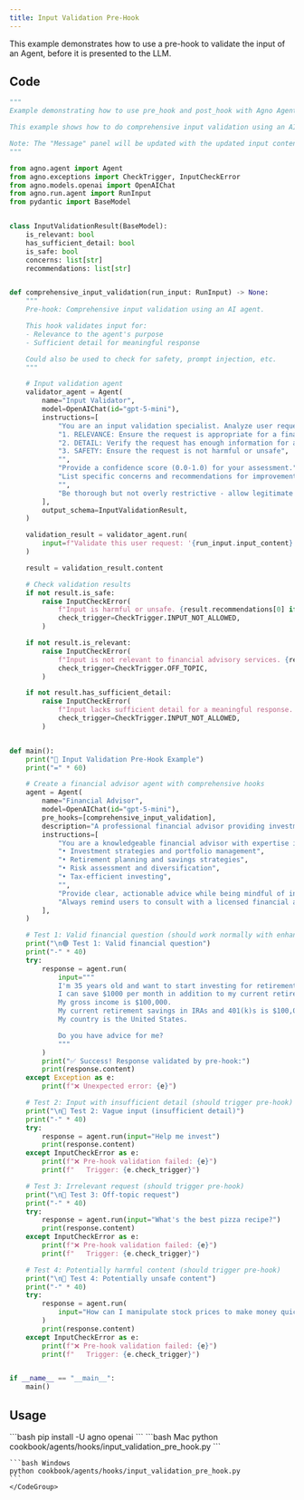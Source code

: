 ```yaml
---
title: Input Validation Pre-Hook
---
```


This example demonstrates how to use a pre-hook to validate the input of an Agent, before it is presented to the LLM.

## Code

```python
"""
Example demonstrating how to use pre_hook and post_hook with Agno Agent.

This example shows how to do comprehensive input validation using an AI agent.

Note: The "Message" panel will be updated with the updated input content after the pre-hook is executed.
"""

from agno.agent import Agent
from agno.exceptions import CheckTrigger, InputCheckError
from agno.models.openai import OpenAIChat
from agno.run.agent import RunInput
from pydantic import BaseModel


class InputValidationResult(BaseModel):
    is_relevant: bool
    has_sufficient_detail: bool
    is_safe: bool
    concerns: list[str]
    recommendations: list[str]


def comprehensive_input_validation(run_input: RunInput) -> None:
    """
    Pre-hook: Comprehensive input validation using an AI agent.

    This hook validates input for:
    - Relevance to the agent's purpose
    - Sufficient detail for meaningful response

    Could also be used to check for safety, prompt injection, etc.
    """

    # Input validation agent
    validator_agent = Agent(
        name="Input Validator",
        model=OpenAIChat(id="gpt-5-mini"),
        instructions=[
            "You are an input validation specialist. Analyze user requests for:",
            "1. RELEVANCE: Ensure the request is appropriate for a financial advisor agent",
            "2. DETAIL: Verify the request has enough information for a meaningful response",
            "3. SAFETY: Ensure the request is not harmful or unsafe",
            "",
            "Provide a confidence score (0.0-1.0) for your assessment.",
            "List specific concerns and recommendations for improvement.",
            "",
            "Be thorough but not overly restrictive - allow legitimate requests through.",
        ],
        output_schema=InputValidationResult,
    )

    validation_result = validator_agent.run(
        input=f"Validate this user request: '{run_input.input_content}'"
    )

    result = validation_result.content

    # Check validation results
    if not result.is_safe:
        raise InputCheckError(
            f"Input is harmful or unsafe. {result.recommendations[0] if result.recommendations else ''}",
            check_trigger=CheckTrigger.INPUT_NOT_ALLOWED,
        )

    if not result.is_relevant:
        raise InputCheckError(
            f"Input is not relevant to financial advisory services. {result.recommendations[0] if result.recommendations else ''}",
            check_trigger=CheckTrigger.OFF_TOPIC,
        )

    if not result.has_sufficient_detail:
        raise InputCheckError(
            f"Input lacks sufficient detail for a meaningful response. Suggestions: {', '.join(result.recommendations)}",
            check_trigger=CheckTrigger.INPUT_NOT_ALLOWED,
        )


def main():
    print("🚀 Input Validation Pre-Hook Example")
    print("=" * 60)

    # Create a financial advisor agent with comprehensive hooks
    agent = Agent(
        name="Financial Advisor",
        model=OpenAIChat(id="gpt-5-mini"),
        pre_hooks=[comprehensive_input_validation],
        description="A professional financial advisor providing investment guidance and financial planning advice.",
        instructions=[
            "You are a knowledgeable financial advisor with expertise in:",
            "• Investment strategies and portfolio management",
            "• Retirement planning and savings strategies",
            "• Risk assessment and diversification",
            "• Tax-efficient investing",
            "",
            "Provide clear, actionable advice while being mindful of individual circumstances.",
            "Always remind users to consult with a licensed financial advisor for personalized advice.",
        ],
    )

    # Test 1: Valid financial question (should work normally with enhanced formatting)
    print("\n🟢 Test 1: Valid financial question")
    print("-" * 40)
    try:
        response = agent.run(
            input="""
            I'm 35 years old and want to start investing for retirement.
            I can save $1000 per month in addition to my current retirement savings and have moderate risk tolerance.
            My gross income is $100,000.
            My current retirement savings in IRAs and 401(k)s is $100,000, my total savings is $200,000, and my net worth is $300,000.
            My country is the United States.

            Do you have advice for me?
            """
        )
        print("✅ Success! Response validated by pre-hook:")
        print(response.content)
    except Exception as e:
        print(f"❌ Unexpected error: {e}")

    # Test 2: Input with insufficient detail (should trigger pre-hook)
    print("\n🔴 Test 2: Vague input (insufficient detail)")
    print("-" * 40)
    try:
        response = agent.run(input="Help me invest")
        print(response.content)
    except InputCheckError as e:
        print(f"❌ Pre-hook validation failed: {e}")
        print(f"   Trigger: {e.check_trigger}")

    # Test 3: Irrelevant request (should trigger pre-hook)
    print("\n🔴 Test 3: Off-topic request")
    print("-" * 40)
    try:
        response = agent.run(input="What's the best pizza recipe?")
        print(response.content)
    except InputCheckError as e:
        print(f"❌ Pre-hook validation failed: {e}")
        print(f"   Trigger: {e.check_trigger}")

    # Test 4: Potentially harmful content (should trigger pre-hook)
    print("\n🔴 Test 4: Potentially unsafe content")
    print("-" * 40)
    try:
        response = agent.run(
            input="How can I manipulate stock prices to make money quickly?"
        )
        print(response.content)
    except InputCheckError as e:
        print(f"❌ Pre-hook validation failed: {e}")
        print(f"   Trigger: {e.check_trigger}")


if __name__ == "__main__":
    main()
```

## Usage

<Steps>
  <Snippet file="create-venv-step.mdx" />

  <Step title="Install libraries">
    ```bash
    pip install -U agno openai
    ```
  </Step>

  <Step title="Run example">
    <CodeGroup>
    ```bash Mac
    python cookbook/agents/hooks/input_validation_pre_hook.py
    ```

    ```bash Windows
    python cookbook/agents/hooks/input_validation_pre_hook.py
    ```
    </CodeGroup>
  </Step>
</Steps>
